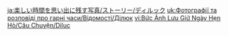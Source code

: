 {{TPRGT Story
|character          = Diluc
|date               = 2022-04-30
|zh                 = 
;今天是迪卢克的生日哦，我们快去为他庆祝吧！
:'''迪卢克：'''比预想中提前了一些完成，谢谢帮忙。
:'''迪卢克：'''埃泽已经开始筹备今晚的宴会了，我先回去。
:'''迪卢克：'''晚上见。
|dialogue_review_zh = 「埃泽已经开始筹备今晚的宴会了，我先回去。晚上见。」
|en                 =
;Today is [[Diluc]]'s birthday, let's go and celebrate with him!
:'''Diluc:''' We've finished up earlier than I expected. Thank you for your help.
:'''Diluc:''' [[Elzer]] has already started to prepare for this evening's dinner party, so I'll head back first.
:'''Diluc:''' I'll see you then.
|dialogue_review_en = "Elzer has already started to prepare for this evening's dinner party, so I'll head back first. I'll see you then."
}}


<!-- interwikis -->
[[ja:楽しい時間を思い出に残す写真/ストーリー/ディルック]]
[[uk:Фотографії та розповіді про гарні часи/Відомості/Ділюк]]
[[vi:Bức Ảnh Lưu Giữ Ngày Hẹn Hò/Câu Chuyện/Diluc]]